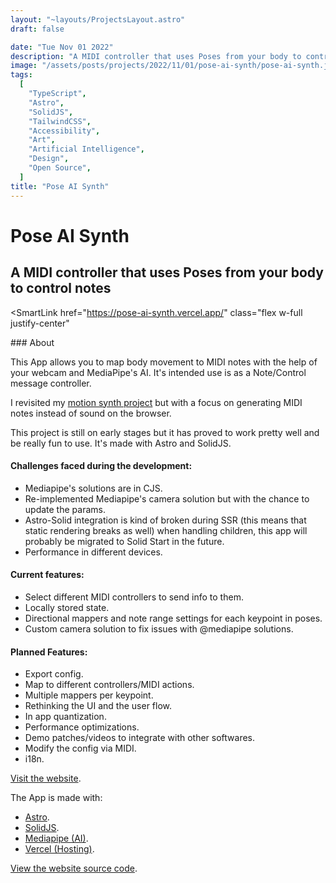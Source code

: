 ```yaml
---
layout: "~layouts/ProjectsLayout.astro"
draft: false

date: "Tue Nov 01 2022"
description: "A MIDI controller that uses Poses from your body to control notes. Built with MediaPipe's AI, Astro & SolidJS."
image: "/assets/posts/projects/2022/11/01/pose-ai-synth/pose-ai-synth.jpeg"
tags:
  [
    "TypeScript",
    "Astro",
    "SolidJS",
    "TailwindCSS",
    "Accessibility",
    "Art",
    "Artificial Intelligence",
    "Design",
    "Open Source",
  ]
title: "Pose AI Synth"
---
```




# Pose AI Synth

## A MIDI controller that uses Poses from your body to control notes

<SmartLink
  href="https://pose-ai-synth.vercel.app/"
  class="flex w-full justify-center"
>
  <OptimizedImage
    height={405}
    width={720}
    aspectRatio="16:9"
    src="/assets/posts/projects/2022/11/01/pose-ai-synth/pose-ai-synth.jpeg"
    alt="A Screenshot from the App"
  />
</SmartLink>
<div id="content">
### About

This App allows you to map body movement to MIDI notes with the help of your webcam and MediaPipe's AI.
It's intended use is as a Note/Control message controller.

I revisited my [motion synth project](/projects/2020/02/27/motion-synth/) but with a focus on generating MIDI notes instead of sound on the browser.

This project is still on early stages but it has proved to work pretty well and be really fun to use. It's made with Astro and SolidJS.

#### Challenges faced during the development:

* Mediapipe's solutions are in CJS.
* Re-implemented Mediapipe's camera solution but with the chance to update the params.
* Astro-Solid integration is kind of broken during SSR (this means that static rendering breaks as well) when handling children, this app will probably be migrated to Solid Start in the future.
* Performance in different devices.

#### Current features:

- Select different MIDI controllers to send info to them.
- Locally stored state.
- Directional mappers and note range settings for each keypoint in poses.
- Custom camera solution to fix issues with @mediapipe solutions.

#### Planned Features:

- Export config.
- Map to different controllers/MIDI actions.
- Multiple mappers per keypoint.
- Rethinking the UI and the user flow.
- In app quantization.
- Performance optimizations.
- Demo patches/videos to integrate with other softwares.
- Modify the config via MIDI.
- i18n.

[Visit the website](https://pose-ai-synth.vercel.app/).

The App is made with:

- [Astro](https://astro.build).
- [SolidJS](https://solidjs.com).
- [Mediapipe (AI)](https://mediapipe.dev/).
- [Vercel (Hosting)](https://vercel.com/).

[View the website source code](https://github.com/royeden/astro-solid-ai-synth).
  </div>

